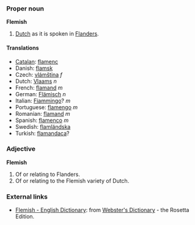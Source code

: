 ===Proper noun===
'''Flemish'''

#[[Dutch]] as it is spoken in [[Flanders]].

====Translations====
*[[Catalan]]: [[flamenc]]
*Danish: [[flamsk]]
*Czech: [[vlámština]] ''f''
*Dutch: [[Vlaams]] ''n''
*French: [[flamand]] ''m''
*German: [[Flämisch]] ''n''
*Italian: [[Fiammingo]]? ''m''
*Portuguese: [[flamengo]] ''m''
*Romanian: [[flamand]] ''m''
*Spanish: [[flamenco]] ''m''
*Swedish: [[flamländska]]
*Turkish: [[flamandaca]]?

===Adjective===
'''Flemish'''

#Of or relating to Flanders.
#Of or relating to the Flemish variety of Dutch.

=== External links===
*[http://www.websters-online-dictionary.org/definition/Flemish-english/ Flemish - English Dictionary]: from [http://www.websters-online-dictionary.org/ Webster's Dictionary] - the Rosetta Edition.